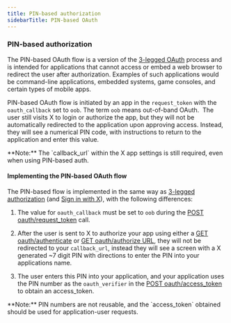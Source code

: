```yaml
---
title: PIN-based authorization
sidebarTitle: PIN-based OAuth
---
```



### PIN-based authorization

The PIN-based OAuth flow is a version of the [3-legged OAuth](/resources/fundamentals/authentication/oauth-1-0a/obtaining-user-access-tokens) process and is intended for applications that cannot access or embed a web browser to redirect the user after authorization. Examples of such applications would be command-line applications, embedded systems, game consoles, and certain types of mobile apps.

PIN-based OAuth flow is initiated by an app in the `request_token` with the `oauth_callback` set to `oob`. The term `oob` means out-of-band OAuth.  The user still visits X to login or authorize the app, but they will not be automatically redirected to the application upon approving access. Instead, they will see a numerical PIN code, with instructions to return to the application and enter this value.

<Note>
**Note:** The `callback_url` within the X app settings is still required, even when using PIN-based auth.
</Note>
 

#### Implementing the PIN-based OAuth flow

The PIN-based flow is implemented in the same way as [3-legged authorization](/resources/fundamentals/authentication/oauth-1-0a/obtaining-user-access-tokens) (and [Sign in with X](/resources/fundamentals/authentication#log-in-with-x)), with the following differences:

1.  The value for `oauth_callback` must be set to `oob` during the [POST oauth/request_token](/resources/fundamentals/authentication/api-reference#post-oauth-request-token) call.

2.  After the user is sent to X to authorize your app using either a [GET oauth/authenticate](/resources/fundamentals/authentication/api-reference#get-oauth-authenticate) or [GET oauth/authorize URL](/resources/fundamentals/authentication/api-reference#get-oauth-authorize), they will not be redirected to your `callback_url`, instead they will see a screen with a X generated ~7 digit PIN with directions to enter the PIN into your applications name.

3.  The user enters this PIN into your application, and your application uses the PIN number as the `oauth_verifier` in the [POST oauth/access_token](/resources/fundamentals/authentication/api-reference#post-oauth-access-token) to obtain an access_token.

<Note>
**Note:** PIN numbers are not reusable, and the `access_token` obtained should be used for application-user requests.
</Note>